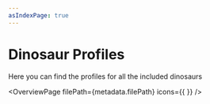 ```yaml
---
asIndexPage: true
---
```



# Dinosaur Profiles

Here you can find the profiles for all the included dinosaurs

<OverviewPage
    filePath={metadata.filePath}
    icons={{
    }}
/>